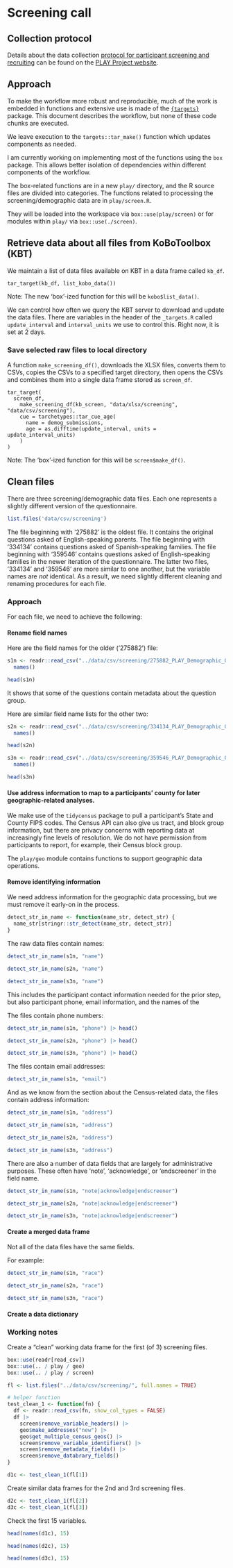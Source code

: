 # Screening call {-}

## Collection protocol {-}

Details about the data collection [protocol for participant screening and recruiting](https://www.play-project.org/collection.html#Participant_Recruitment) can be found on the [PLAY Project website](https://play-project.org).

## Approach

To make the workflow more robust and reproducible, much of the work is embedded in functions and extensive use is made of the [`{targets}`](https://cran.r-project.org/web/packages/targets/) package. 
This document describes the workflow, but none of these code chunks are executed.

We leave execution to the `targets::tar_make()` function which updates components as needed.

:::{.rmdnote}
I am currently working on implementing most of the functions using the `box` package. This allows better isolation of dependencies within different components of the workflow.

The box-related functions are in a new `play/` directory, and the R source files are divided into categories.
The functions related to processing the screening/demographic data are in `play/screen.R`.

They will be loaded into the workspace via `box::use(play/screen)` or for modules within `play/` via `box::use(./screen)`.
:::

## Retrieve data about all files from KoBoToolbox (KBT) {-}

We maintain a list of data files available on KBT in a data frame called `kb_df`.

```
tar_target(kb_df, list_kobo_data())
```

Note: The new 'box'-ized function for this will be `kobo$list_data()`.

::: {.rmdnote}
We can control how often we query the KBT server to download and update the data files.
There are variables in the header of the `_targets.R` called `update_interval` and `interval_units` we use to control this.
Right now, it is set at 2 days.
:::

### Save selected raw files to local directory {-}

A function `make_screening_df()`, downloads the XLSX files, converts them to CSVs, copies the CSVs to a specified target directory, then opens the CSVs and combines them into a single data frame stored as `screen_df`.

```
tar_target(
  screen_df,
    make_screening_df(kb_screen, "data/xlsx/screening", "data/csv/screening"),
    cue = tarchetypes::tar_cue_age(
      name = demog_submissions,
      age = as.difftime(update_interval, units = update_interval_units)
    )
)
```

Note: The 'box'-ized function for this will be `screen$make_df()`.

## Clean files

There are three screening/demographic data files. Each one represents a slightly different version of the questionnaire.

```r
list.files('data/csv/screening')
```

The file beginning with '275882' is the oldest file. It contains the original questions asked of English-speaking parents.
The file beginning with '334134' contains questions asked of Spanish-speaking families.
The file beginning with '359546' contains questions asked of English-speaking families in the newer iteration of the questionnaire.
The latter two files, '334134' and '359546' are more similar to one another, but the variable names are *not* identical.
As a result, we need slightly different cleaning and renaming procedures for each file.

### Approach

For each file, we need to achieve the following:

#### Rename field names

Here are the field names for the older ('275882') file:

```r
s1n <- readr::read_csv("../data/csv/screening/275882_PLAY_Demographic_Questionnaire.csv", show_col_types = FALSE) |>
  names()

head(s1n)
```
It shows that some of the questions contain metadata about the question group.

Here are similar field name lists for the other two:

```r
s2n <- readr::read_csv("../data/csv/screening/334134_PLAY_Demographic_Questionnaire_Spanish.csv", show_col_types = FALSE) |>
  names()

head(s2n)
```

```r
s3n <- readr::read_csv("../data/csv/screening/359546_PLAY_Demographic_Questionnaire.csv", show_col_types = FALSE) |>
  names()

head(s3n)
```

#### Use address information to map to a participants' county for later geographic-related analyses.

We make use of the `tidycensus` package to pull a participant's State and County FIPS codes. 
The Census API can also give us tract, and block group information, but there are privacy concerns with
reporting data at increasingly fine levels of resolution.
We do not have permission from participants to report, for example, their 
Census block group.

The `play/geo` module contains functions to support geographic data operations.

#### Remove identifying information

We need address information for the geographic data processing, but we must remove it early-on in the process.

```r
detect_str_in_name <- function(name_str, detect_str) {
  name_str[stringr::str_detect(name_str, detect_str)]
} 
```

The raw data files contain names:

```r
detect_str_in_name(s1n, "name")
```

```r
detect_str_in_name(s2n, "name")
```

```r
detect_str_in_name(s3n, "name")
```

This includes the participant contact information needed for the prior step,
but also participant phone, email information, and the names of the 

The files contain phone numbers:

```r
detect_str_in_name(s1n, "phone") |> head()
```

```r
detect_str_in_name(s2n, "phone") |> head()
```

```r
detect_str_in_name(s3n, "phone") |> head()
```

The files contain email addresses:

```r
detect_str_in_name(s1n, "email")
```

And as we know from the section about the Census-related data, the files contain address information:

```r
detect_str_in_name(s1n, "address")
```
```r
detect_str_in_name(s1n, "address")
```

```r
detect_str_in_name(s2n, "address")
```

```r
detect_str_in_name(s3n, "address")
```

There are also a number of data fields that are largely for administrative purposes.
These often have 'note', 'acknowledge', or 'endscreener' in the field name.

```r
detect_str_in_name(s1n, "note|acknowledge|endscreener")
```

```r
detect_str_in_name(s2n, "note|acknowledge|endscreener")
```

```r
detect_str_in_name(s3n, "note|acknowledge|endscreener")
```

#### Create a merged data frame

Not all of the data files have the same fields.

For example:

```r
detect_str_in_name(s1n, "race")
```

```r
detect_str_in_name(s2n, "race")
```
```r
detect_str_in_name(s3n, "race")
```
#### Create a data dictionary

### Working notes

Create a "clean" working data frame for the first (of 3) screening files.

```r
box::use(readr[read_csv])
box::use(.. / play / geo)
box::use(.. / play / screen)

fl <- list.files("../data/csv/screening/", full.names = TRUE)

# helper function
test_clean_1 <- function(fn) {
  df <- readr::read_csv(fn, show_col_types = FALSE)
  df |>
    screen$remove_variable_headers() |>
    geo$make_addresses("new") |>
    geo$get_multiple_census_geos() |>
    screen$remove_variable_identifiers() |>
    screen$remove_metadata_fields() |>
    screen$remove_databrary_fields()
}

d1c <- test_clean_1(fl[1])
```

Create similar data frames for the 2nd and 3rd screening files.

```r
d2c <- test_clean_1(fl[2])
d3c <- test_clean_1(fl[3])
```

Check the first 15 variables.

```r
head(names(d1c), 15)
```

```r
head(names(d2c), 15)
```

```r
head(names(d3c), 15)
```


